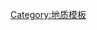 {{Navbox
|name = 大型火成岩区域
|title=[[大型火成岩区域]]
|listclass = hlist
|image=

|list1=
* [[巴西高原|巴西]]
* {{tsl|en|Caribbean large igneous province|加勒比大型火成岩区域|加勒比}}
* {{tsl|en|Central Atlantic magmatic province|中大西洋岩浆区域|中大西洋}}
* {{tsl|en|Circum-Superior Belt|环苏必利尔带|环苏必利尔}}
* {{tsl|en|Columbia River Basalt Group|哥伦比亚河大火成岩区域|哥伦比亚河}}
* [[德干玄武岩|德干]]
* [[峨嵋山暗色岩|峨嵋山]]
* [[埃塞俄比亚高原|埃塞俄比亚]]
* {{tsl|en|Franklin Large Igneous Province|富兰克林大火成岩区域|富兰克林}} ({{small|{{tsl|en|Franklin dike swarm|富兰克林岩墙群}} }})
* {{tsl|en|High Arctic Large Igneous Province|高北极大火成岩区域|高北极}} ({{small|{{tsl|en|Sverdrup Basin Magmatic Province|斯韦尔德鲁普盆地岩浆岩区域|斯韦尔德鲁普盆地}}}})
* {{tsl|en|Karoo-Ferrar|卡鲁-费拉大火成岩区域|卡鲁-费拉}}
* [[凱爾蓋朗海台|凯尔盖朗]]
* {{tsl|en|Marathon Large Igneous Province|马拉松大火成岩省|马拉松}}
* {{tsl|en|Midcontinent Rift System|陆中裂谷系统|基韦诺}}
* {{tsl|en|Long Range dikes|长山岩墙群|长山}}
* {{tsl|en|Mackenzie Large Igneous Province|马更些大火成岩区域|马更些}} ({{small|{{tsl|en|Coppermine River Group|科珀曼河群|科珀曼河}} }}
* {{tsl|en|Mackenzie dike swarm|马更些岩墙群|马更些岩墙群}})
* {{tsl|en|Matachewan dike swarm|马塔切望岩墙群|马塔切望}}
* {{tsl|en|Mistassini dike swarm|米斯塔西尼岩墙群|米斯塔西尼}}
* {{tsl|en|North Atlantic Igneous Province|北大西洋大型火成岩区域|北大西洋}}
* [[翁通爪哇高原|翁通-爪哇]]-({{tsl|en|Manihiki Plateau|马尼希基高原|马尼希基}}-{{tsl|en|Hikurangi Plateau|希古朗基高原|希古朗基}})
* {{tsl|en|Paraná and Etendeka traps|巴拉那与伊滕德卡大型火成岩区域|巴拉那与伊滕德卡}}
* [[西伯利亞暗色岩|西伯利亚]]
* {{tsl|en|Ungava magmatic event|昂加瓦岩浆事件|昂加瓦}}
* {{tsl|en|Winagami sill complex|威纳加米岩床|威纳加米}}
}}<noinclude>
[[Category:地质模板]]
</noinclude>